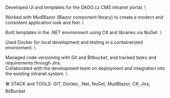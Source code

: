Developed UI and templates for the DAGO.cz CMS intranet portal.
\

Worked with MudBlazor (Blazor component library) to create a modern and consistent application look and feel.
\

Built templates in the .NET environment using C# and libraries via NuGet.
\

Used Docker for local development and testing in a containerized environment.
\

Managed code versioning with Git and Bitbucket, and tracked tasks and requirements through Jira.
\
Collaborated with the development team on deployment and integration into the existing intranet system.
\

🛠️ STACK and TOOLS:  GIT, Docker, .Net, NuGet, MudBlazor, C#, Jira, BitBucket 